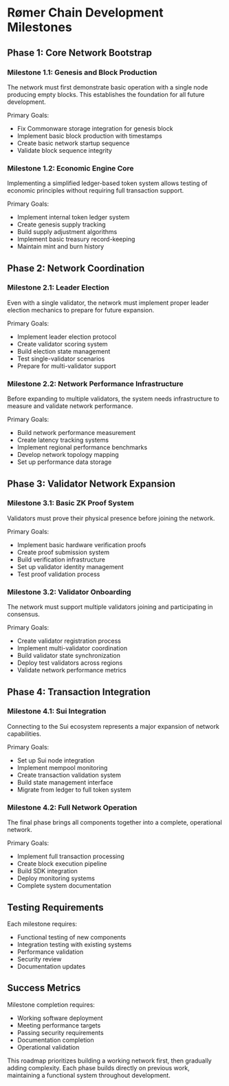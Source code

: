 # Rømer Chain Development Milestones

## Phase 1: Core Network Bootstrap

### Milestone 1.1: Genesis and Block Production
The network must first demonstrate basic operation with a single node producing empty blocks. This establishes the foundation for all future development.

Primary Goals:

- Fix Commonware storage integration for genesis block
- Implement basic block production with timestamps
- Create basic network startup sequence
- Validate block sequence integrity

### Milestone 1.2: Economic Engine Core
Implementing a simplified ledger-based token system allows testing of economic principles without requiring full transaction support.

Primary Goals:

- Implement internal token ledger system
- Create genesis supply tracking
- Build supply adjustment algorithms
- Implement basic treasury record-keeping
- Maintain mint and burn history

## Phase 2: Network Coordination

### Milestone 2.1: Leader Election
Even with a single validator, the network must implement proper leader election mechanics to prepare for future expansion.

Primary Goals:

- Implement leader election protocol
- Create validator scoring system
- Build election state management
- Test single-validator scenarios
- Prepare for multi-validator support

### Milestone 2.2: Network Performance Infrastructure
Before expanding to multiple validators, the system needs infrastructure to measure and validate network performance.

Primary Goals:

- Build network performance measurement
- Create latency tracking systems
- Implement regional performance benchmarks
- Develop network topology mapping
- Set up performance data storage

## Phase 3: Validator Network Expansion

### Milestone 3.1: Basic ZK Proof System
Validators must prove their physical presence before joining the network.

Primary Goals:

- Implement basic hardware verification proofs
- Create proof submission system
- Build verification infrastructure
- Set up validator identity management
- Test proof validation process

### Milestone 3.2: Validator Onboarding
The network must support multiple validators joining and participating in consensus.

Primary Goals:

- Create validator registration process
- Implement multi-validator coordination
- Build validator state synchronization
- Deploy test validators across regions
- Validate network performance metrics

## Phase 4: Transaction Integration

### Milestone 4.1: Sui Integration
Connecting to the Sui ecosystem represents a major expansion of network capabilities.

Primary Goals:

- Set up Sui node integration
- Implement mempool monitoring
- Create transaction validation system
- Build state management interface
- Migrate from ledger to full token system

### Milestone 4.2: Full Network Operation
The final phase brings all components together into a complete, operational network.

Primary Goals:

- Implement full transaction processing
- Create block execution pipeline
- Build SDK integration
- Deploy monitoring systems
- Complete system documentation

## Testing Requirements

Each milestone requires:

- Functional testing of new components
- Integration testing with existing systems
- Performance validation
- Security review
- Documentation updates

## Success Metrics

Milestone completion requires:

- Working software deployment
- Meeting performance targets
- Passing security requirements
- Documentation completion
- Operational validation

This roadmap prioritizes building a working network first, then gradually adding complexity. Each phase builds directly on previous work, maintaining a functional system throughout development.